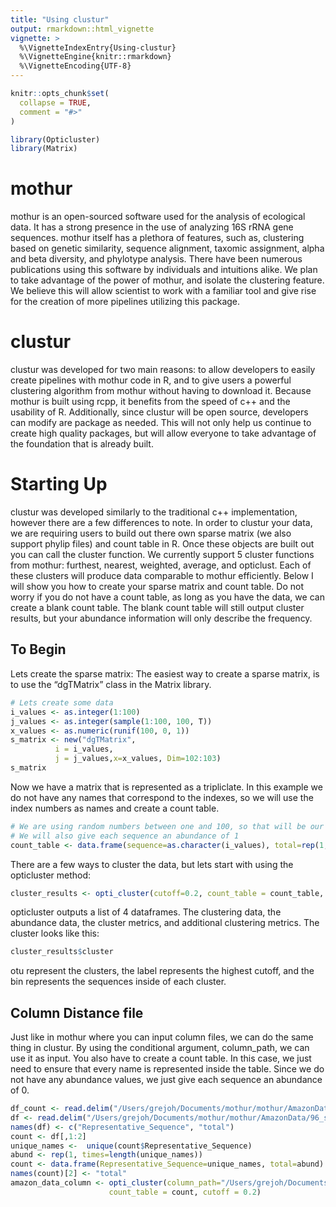 ```yaml
---
title: "Using clustur"
output: rmarkdown::html_vignette
vignette: >
  %\VignetteIndexEntry{Using-clustur}
  %\VignetteEngine{knitr::rmarkdown}
  %\VignetteEncoding{UTF-8}
---
```


```r
knitr::opts_chunk$set(
  collapse = TRUE,
  comment = "#>"
)
```

```r
library(Opticluster)
library(Matrix)
```

# mothur
mothur is an open-sourced software used for the analysis of ecological data. It has a strong presence in the use of analyzing 16S rRNA gene sequences.
mothur itself has a plethora of features, such as, clustering based on genetic similarity, sequence alignment, taxomic assignment, alpha and beta diversity,
and phylotype analysis. There have been numerous publications using this software by individuals and intuitions alike. We plan to take advantage of the power of
mothur, and isolate the clustering feature. We believe this will allow scientist to work with a familiar tool and give rise for the creation of more pipelines
utilizing this package.


# clustur
clustur was developed for two main reasons: to allow developers to easily create pipelines with mothur code in R, and to give users a powerful
clustering algorithm from mothur without having to download it. Because mothur is built using rcpp, it benefits from the speed of c++
and the usability of R. Additionally, since clustur will be open source, developers can modify are package as needed. This will not only
help us continue to create high quality packages, but will allow everyone to take advantage of the foundation that is already built.

# Starting Up
clustur was developed similarly to the traditional c++ implementation, however there are a few differences to note. In order to clustur
your data, we are requiring users to build out there own sparse matrix (we also support phylip files) and count table in R. Once these
objects are built out you can call the cluster function. We currently support 5 cluster functions from mothur: furthest, nearest,
weighted, average, and opticlust. Each of these clusters will produce data comparable to mothur efficiently. Below I will show you
how to create your sparse matrix and count table. Do not worry if you do not have a count table, as long as you have the data,
we can create a blank count table. The blank count table will still output cluster results, but your abundance information will
only describe the frequency.

## To Begin
Lets create the sparse matrix:
The easiest way to create a sparse matrix, is to use the "dgTMatrix" class in the Matrix library.
```r
# Lets create some data
i_values <- as.integer(1:100)
j_values <- as.integer(sample(1:100, 100, T))
x_values <- as.numeric(runif(100, 0, 1))
s_matrix <- new("dgTMatrix",
          i = i_values,
          j = j_values,x=x_values, Dim=102:103)
s_matrix
```

Now we have a matrix that is represented as a tripliclate. In this example we do not have any names that correspond to the indexes, so we will use the index numbers as names and create a count table.

```r
# We are using random numbers between one and 100, so that will be our first column
# We will also give each sequence an abundance of 1
count_table <- data.frame(sequence=as.character(i_values), total=rep(1,times=100))

```

There are a few ways to cluster the data, but lets start with using the opticluster method:

```r
cluster_results <- opti_cluster(cutoff=0.2, count_table = count_table, sparse_matrix=s_matrix)
```

opticluster outputs a list of 4 dataframes. The clustering data, the abundance data, the cluster metrics, and additional clustering metrics. The cluster looks like this:

```r
cluster_results$cluster
```

otu represent the clusters, the label represents the highest cutoff, and the bin represents the sequences inside of each cluster.


## Column Distance file
Just like in mothur where you can input column files, we can do the same thing in clustur. By using the conditional argument, column_path, we can use it
as input. You also have to create a count table. In this case, we just need to ensure that every name is represented inside the table. Since we do not have any abundance values, we just give each sequence an abundance of 0.

```r
df_count <- read.delim("/Users/grejoh/Documents/mothur/mothur/AmazonData/amazon1.count_table")
df <- read.delim("/Users/grejoh/Documents/mothur/mothur/AmazonData/96_sq_column_amazon.dist", header = FALSE)
names(df) <- c("Representative_Sequence", "total")
count <- df[,1:2]
unique_names <-  unique(count$Representative_Sequence) 
abund <- rep(1, times=length(unique_names))
count <- data.frame(Representative_Sequence=unique_names, total=abund)
names(count)[2] <- "total"
amazon_data_column <- opti_cluster(column_path="/Users/grejoh/Documents/mothur/mothur/AmazonData/96_sq_column_amazon.dist", 
                      count_table = count, cutoff = 0.2)

```






